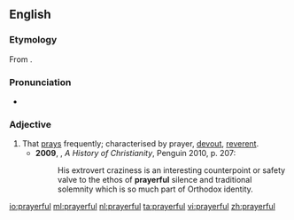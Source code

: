 ==English==
===Etymology===
From {{suffix|prayer|ful|lang=en}}.

===Pronunciation===
*{{a|UK}} {{IPA|/ˈpɹɛːfʊl/|lang=en}}

===Adjective===
{{en-adj}}

# That [[pray]]s frequently; characterised by prayer, [[devout]], [[reverent]]. {{defdate|from 17th c.}}
#*'''2009''', {{w|Diarmaid MacCulloch}}, ''A History of Christianity'', Penguin 2010, p. 207:
#*:His extrovert craziness is an interesting counterpoint or safety valve to the ethos of '''prayerful''' silence and traditional solemnity which is so much part of Orthodox identity.

[[io:prayerful]]
[[ml:prayerful]]
[[nl:prayerful]]
[[ta:prayerful]]
[[vi:prayerful]]
[[zh:prayerful]]